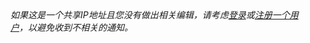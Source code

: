:''如果这是一个共享IP地址且您没有做出相关编辑，请考虑[[Special:用户登录|登录]]或[[Special:创建账户|注册一个用户]]，以避免收到不相关的通知。''<!-- Template:SharedIPAdvice --><noinclude>
{{documentation}}
</noinclude>